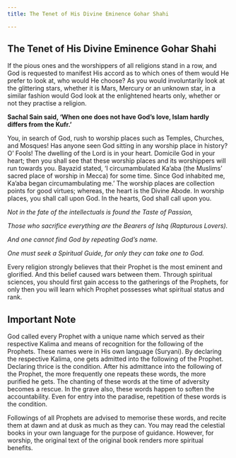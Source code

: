 ```yaml
---
title: The Tenet of His Divine Eminence Gohar Shahi

---
```



## The Tenet of His Divine Eminence Gohar Shahi

If the pious ones and the worshippers of all religions stand in a row, and
God is requested to manifest His accord as to which ones of them would
He prefer to look at, who would He choose? As you would involuntarily
look at the glittering stars, whether it is Mars, Mercury or an unknown
star, in a similar fashion would God look at the enlightened hearts only,
whether or not they practise a religion.

**Sachal Sain said, ‘When one does not have God’s love, Islam hardly
differs from the Kufr.’**

You, in search of God, rush to worship places such as Temples, Churches,
and Mosques! Has anyone seen God sitting in any worship place in history?
O’ Fools! The dwelling of the Lord is in your heart. Domicile God in your
heart; then you shall see that these worship places and its worshippers will
run towards you. Bayazid stated, ‘I circumambulated Ka’aba (the Muslims’
sacred place of worship in Mecca) for some time. Since God inhabited me,
Ka’aba began circumambulating me.’ The worship places are collection
points for good virtues; whereas, the heart is the Divine Abode. In worship
places, you shall call upon God. In the hearts, God shall call upon you.

*Not in the fate of the intellectuals is found the Taste of Passion,*

*Those who sacrifice everything are the Bearers of Ishq (Rapturous Lovers).*

*And one cannot find God by repeating God’s name.*

*One must seek a Spiritual Guide, for only they can take one to God.*

Every religion strongly believes that their Prophet is the most eminent and
glorified. And this belief caused wars between them. Through spiritual
sciences, you should first gain access to the gatherings of the Prophets,
for only then you will learn which Prophet possesses what spiritual status
and rank.

## Important Note

God called every Prophet with a unique name which served as their
respective Kalima and means of recognition for the following of the
Prophets. These names were in His own language (Suryani). By declaring
the respective Kalima, one gets admitted into the following of the Prophet.
Declaring thrice is the condition. After his admittance into the following
of the Prophet, the more frequently one repeats these words, the more
purified he gets. The chanting of these words at the time of adversity
becomes a rescue. In the grave also, these words happen to soften the
accountability. Even for entry into the paradise, repetition of these words
is the condition.

Followings of all Prophets are advised to memorise these words, and recite
them at dawn and at dusk as much as they can. You may read the celestial
books in your own language for the purpose of guidance. However, for
worship, the original text of the original book renders more spiritual
benefits.